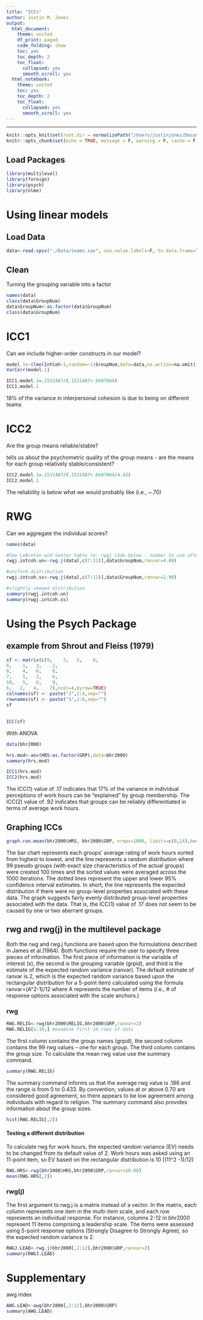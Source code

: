 ```yaml
---
title: "ICCs"
author: Justin M. Jones
output:
  html_document: 
    theme: united
    df_print: paged
    code_folding: show
    toc: yes
    toc_depth: 2
    toc_float:
      collapsed: yes
      smooth_scroll: yes
  html_notebook: 
    theme: united
    toc: yes
    toc_depth: 2
    toc_float:
      collapsed: yes
      smooth_scroll: yes
---
```


---
```r
knitr::opts_knit$set(root.dir = normalizePath("/Users/justinjones/Documents/Grad School/Georgia/Classwork/2020 Teams Seminar/R Tutorials/ICCs"))
knitr::opts_chunk$set(echo = TRUE, message = F, warning = F, cache = F)
```

## Load Packages
```r
library(multilevel)
library(foreign)
library(psych)
library(nlme)
```

# Using linear models

## Load Data
```r
data<-read.spss("./Data/teams.sav", use.value.labels=F, to.data.frame=TRUE,use.missings=TRUE)
```

## Clean
Turning the grouping variable into a factor
```r
names(data)
class(data$GroupNum)
data$GroupNum<-as.factor(data$GroupNum)
class(data$GroupNum)
```

# ICC1

Can we include higher-order constructs in our model?
```r
model.1<-(lme(IntCoh~1,random=~1|GroupNum,data=data,na.action=na.omit))
VarCorr(model.1)

ICC1.model.1=.1531487/(.1531487+.6607064)
ICC1.model.1
```
18% of the variance in interpersonal cohesion is due to being on different teams 

# ICC2

Are the group means reliable/stable? 

tells us about the psychometric quality of the group means - are the means for each group relatively stable/consistent?

```r
ICC2.model.1=.1531487/(.1531487+.6607064/4.42) 
ICC2.model.1
```
The reliability is below what we would probably like (i.e., ~.70)

# RWG
Can we aggregate the individual scores? 
```r
names(data)

#See LeBreton and Senter table re: rwgj code below - number to use after ranvar= depends on scale points and the distribution desired
rwgj.intcoh.un<-rwg.j(data[,c(7:11)],data$GroupNum,ranvar=4.00)

#uniform distribution
rwgj.intcoh.ss<-rwg.j(data[,c(7:11)],data$GroupNum,ranvar=2.90)

#slightly skewed distribution
summary(rwgj.intcoh.un)
summary(rwgj.intcoh.ss)
```

# Using the Psych Package
## example from Shrout and Fleiss (1979)
```r
sf <- matrix(c(9,    2,   5,    8,
6,    1,   3,    2,
8,    4,   6,    8,
7,    1,   2,    6,
10,   5,   6,    9,
6,   2,   4,    7),ncol=4,byrow=TRUE)
colnames(sf) <- paste("J",1:4,sep="")
rownames(sf) <- paste("S",1:6,sep="")
sf
```
##
```r
ICC(sf)
```
With ANOVA
```r
data(bhr2000)
```
```r
hrs.mod<-aov(HRS~as.factor(GRP),data=bhr2000)
summary(hrs.mod)
```

```r
ICC1(hrs.mod)
ICC2(hrs.mod)
```
The ICC(1) value of .17 indicates that 17% of the variance in individual perceptions of work hours can be “explained” by group membership. The ICC(2) value of .92 indicates that groups can be reliably differentiated in terms of average work hours.

## Graphing ICCs
```r
graph.ran.mean(bhr2000$HRS, bhr2000$GRP, nreps=1000, limits=c(8,14),bootci=TRUE)
```

The bar chart represents each groups' average rating of work hours sorted from highest to lowest, and the line represents a random distribution where 99 pseudo groups (with exact size characteristics of the actual groups) were created 100 times and the sorted values were averaged across the 1000 iterations. The dotted lines represent the upper and lower 95% confidence interval estimates. In short, the line represents the expected distribution if there were no group-level properties associated with these data. The graph suggests fairly evenly distributed group-level properties associated with the data. That is, the ICC(1) value of .17 does not seem to be caused by one or two aberrant groups.


## rwg and rwg(j) in the multilevel package

Both the rwg and rwg.j functions are based upon the formulations described in James et al.(1984). Both functions require the user to specify three pieces of information. The first piece of information is the variable of interest (x), the second is the grouping variable (grpid), and third is the estimate of the expected random variance (ranvar). The default estimate of ranvar is 2, which is the expected random variance based upon the rectangular distribution for a 5-point item) calculated using the formula ranvar=(A^2-1)/12 where A represents the number of items (i.e., # of response options associated with the scale anchors.)

### rwg
```r
RWG.RELIG<-rwg(bhr2000$RELIG,bhr2000$GRP,ranvar=2)
RWG.RELIG[1:10,] #examine first 10 rows of data
```
The first column contains the group names (grpid), the second column contains the 99 rwg values – one for each group. The third column contains the group size. To calculate the mean rwg value use the summary command.

```r
summary(RWG.RELIG)
```
The summary command informs us that the average rwg value is .186 and the range is from 0 to 0.433. By convention, values at or above 0.70 are considered good agreement, so there appears to be low agreement among individuals with regard to religion. The summary command also provides information about the group sizes.
```r
hist(RWG.RELIG[,2])
```

#### Testing a different distribution 

To calculate rwg for work hours, the expected random variance (EV) needs to be changed from its default value of 2. Work hours was asked using an 11-point item, so EV based on the rectangular distribution is 10 [(11^2 -1)/12)
```r
RWG.HRS<-rwg(bhr2000$HRS,bhr2000$GRP,ranvar=10.00)
mean(RWG.HRS[,2])
```
### rwg(j)

The first argument to rwg.j is a matrix instead of a vector. In the matrix, each column represents one item in the multi-item scale, and each row represents an individual response. For instance, columns 2-12 in bhr2000 represent 11 items comprising a leadership scale. The items were assessed using 5-point response options (Strongly Disagree to Strongly Agree), so the expected random variance is 2.

```r
RWGJ.LEAD<-rwg.j(bhr2000[,2:12],bhr2000$GRP,ranvar=2)
summary(RWGJ.LEAD)
```

# Supplementary

awg index
```r
AWG.LEAD<-awg(bhr2000[,2:12],bhr2000$GRP)
summary(AWG.LEAD)
```
